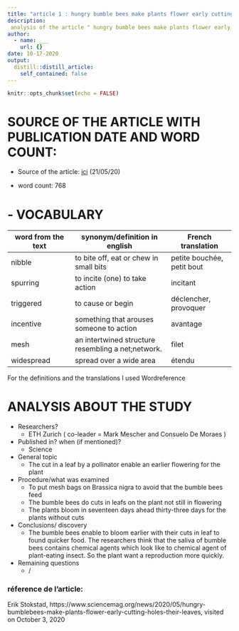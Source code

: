 ```yaml
---
title: "article 1 : hungry bumble bees make plants flower early cutting holes their leaves"
description: 
 analysis of the article " hungry bumble bees make plants flower early cutting holes their leaves.
author:
  - name: ___
    url: {}
date: 10-17-2020
output:
  distill::distill_article:
    self_contained: false
---
```


```r
knitr::opts_chunk$set(echo = FALSE)
```

# SOURCE OF THE ARTICLE WITH PUBLICATION DATE AND WORD COUNT: 

* Source of the article: [ici](https://www.sciencemag.org/news/2020/05/hungry-bumblebees-make-plants-flower-early-cutting-holes-their-leaves) (21/05/20)

* word count: 768

# - VOCABULARY
| **word from the text** | **synonym/definition in english** | **French translation** |
|------------------------|-----------------------------------|------------------------|
| nibble                 | to bite off, eat or chew in small bits | petite bouchée, petit bout                       |
| spurring               | to incite (one) to take action   | incitant                       |
| triggered              | to cause or begin    | déclencher, provoquer                       | 
| incentive              | something that arouses someone to action                                  | avantage                       |
| mesh| an intertwined structure resembling a net;network.| filet                       |
| widespread             | spread over a wide area                                  | étendu                       |

For the definitions and the translations I used Wordreference

# ANALYSIS ABOUT THE STUDY

* Researchers?
    + ETH Zurich ( co-leader = Mark Mescher and Consuelo De Moraes )

* Published in? when (if mentioned)? 
    + Science

* General topic
    + The cut in a leaf by a pollinator enable an earlier flowering for the plant
    
* Procedure/what was examined 
    + To put mesh bags on Brassica nigra to avoid that the bumble bees feed
    + The bumble bees do cuts in leafs on the plant not still in flowering
    + The plants bloom in seventeen days ahead thirty-three days for the plants without cuts

* Conclusions/ discovery 
    + The bumble bees enable to bloom earlier with their cuts in leaf to found quicker food. The researchers think that the saliva of bumble bees contains chemical agents which look like to chemical agent of plant-eating insect. So the plant want a reproduction more quickly.

* Remaining questions
    + /
 
### réference de l'article:
Erik Stokstad, https://www.sciencemag.org/news/2020/05/hungry-bumblebees-make-plants-flower-early-cutting-holes-their-leaves, visited on October 3, 2020

 



